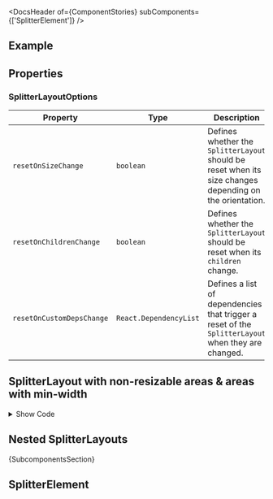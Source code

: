 
<Meta of={ComponentStories} />

<DocsHeader of={ComponentStories} subComponents={['SplitterElement']} />

## Example

<Canvas of={ComponentStories.Default} />

## Properties

<ControlsWithNote of={ComponentStories.Default} />

### SplitterLayoutOptions

| Property                  | Type                   | Description                                                                                              |
| ------------------------- | ---------------------- | -------------------------------------------------------------------------------------------------------- |
| `resetOnSizeChange`       | `boolean`              | Defines whether the `SplitterLayout` should be reset when its size changes depending on the orientation. |
| `resetOnChildrenChange`   | `boolean`              | Defines whether the `SplitterLayout` should be reset when its `children` change.                         |
| `resetOnCustomDepsChange` | `React.DependencyList` | Defines a list of dependencies that trigger a reset of the `SplitterLayout` when they are changed.       |

## SplitterLayout with non-resizable areas & areas with min-width

<Canvas of={ComponentStories.LimitedAreas} sourceState="none" />

<details>

<summary>Show Code</summary>

```tsx
function SplitterElementContent({ text, background = 'transparent' }) {
  return (
    <FlexBox style={{ height: '100%', width: '100%', background }} alignItems="Center" justifyContent="Center">
      <Text>{text}</Text>
    </FlexBox>
  );
}

function SplitterLayoutComponent(props) {
  return (
    <SplitterLayout {...props}>
      <SplitterElement size="10%">
        <SplitterElementContent text="Content 1 - (size: 10%)" background="cadetblue" />
      </SplitterElement>
      <SplitterElement>
        <SplitterElementContent text="Content 2" background="skyblue" />
      </SplitterElement>
      <SplitterElement minSize={200}>
        <SplitterElementContent text="Content 3 (minSize: 200)" background="lightblue" />
      </SplitterElement>
      <SplitterElement>
        <SplitterElementContent text="Content 4" background="paleturquoise" />
      </SplitterElement>
      <SplitterElement>
        <SplitterElementContent text="Content 5" background="lightskyblue" />
      </SplitterElement>
      <SplitterElement resizable={false} size="150px">
        <SplitterElementContent text="Content 6 (not resizable - size: 150px)" background="powderblue" />
      </SplitterElement>
      <SplitterElement>
        <SplitterElementContent text="Content 7" background="aliceblue" />
      </SplitterElement>
      <SplitterElement>
        <SplitterElementContent text="Content 8" background="lightsteelblue" />
      </SplitterElement>
    </SplitterLayout>
  );
}
```

</details>

## Nested SplitterLayouts

<Canvas of={ComponentStories.Nested} />

<Markdown>{SubcomponentsSection}</Markdown>

## SplitterElement

<Description of={SplitterElement} />

<ArgTypesWithNote of={SplitterElement} />

<Footer />

